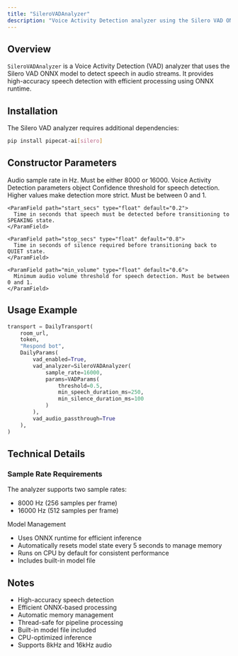 ```yaml
---
title: "SileroVADAnalyzer"
description: "Voice Activity Detection analyzer using the Silero VAD ONNX model"
---
```


## Overview

`SileroVADAnalyzer` is a Voice Activity Detection (VAD) analyzer that uses the Silero VAD ONNX model to detect speech in audio streams. It provides high-accuracy speech detection with efficient processing using ONNX runtime.

## Installation

The Silero VAD analyzer requires additional dependencies:

```bash
pip install pipecat-ai[silero]
```

## Constructor Parameters

<ParamField path="sample_rate" type="int" default="None">
  Audio sample rate in Hz. Must be either 8000 or 16000.
</ParamField>

<ParamField path="params" type="VADParams" default="VADParams()">
  Voice Activity Detection parameters object
  <Expandable title="properties">
    <ParamField path="confidence" type="float" default="0.7">
      Confidence threshold for speech detection. Higher values make detection more strict. Must be between 0 and 1.
    </ParamField>

    <ParamField path="start_secs" type="float" default="0.2">
      Time in seconds that speech must be detected before transitioning to SPEAKING state.
    </ParamField>

    <ParamField path="stop_secs" type="float" default="0.8">
      Time in seconds of silence required before transitioning back to QUIET state.
    </ParamField>

    <ParamField path="min_volume" type="float" default="0.6">
      Minimum audio volume threshold for speech detection. Must be between 0 and 1.
    </ParamField>

  </Expandable>
</ParamField>

## Usage Example

```python
transport = DailyTransport(
    room_url,
    token,
    "Respond bot",
    DailyParams(
        vad_enabled=True,
        vad_analyzer=SileroVADAnalyzer(
            sample_rate=16000,
            params=VADParams(
                threshold=0.5,
                min_speech_duration_ms=250,
                min_silence_duration_ms=100
            )
        ),
        vad_audio_passthrough=True
    ),
)
```

## Technical Details

### Sample Rate Requirements

The analyzer supports two sample rates:

- 8000 Hz (256 samples per frame)
- 16000 Hz (512 samples per frame)

Model Management

- Uses ONNX runtime for efficient inference
- Automatically resets model state every 5 seconds to manage memory
- Runs on CPU by default for consistent performance
- Includes built-in model file

## Notes

- High-accuracy speech detection
- Efficient ONNX-based processing
- Automatic memory management
- Thread-safe for pipeline processing
- Built-in model file included
- CPU-optimized inference
- Supports 8kHz and 16kHz audio
